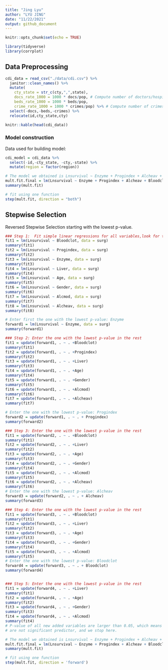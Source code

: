 ```yaml
---
title: "Jing Lyu"
author: "LYU JING"
date: "11/22/2021"
output: github_document
---
```



```r
knitr::opts_chunk$set(echo = TRUE)
```

```r
library(tidyverse)
library(corrplot)
```
## Data Preprocessing

```r
cdi_data = read_csv("./data/cdi.csv") %>%
  janitor::clean_names() %>%
  mutate(
    cty_state = str_c(cty,",",state),
    docs_rate_1000 = 1000 * docs/pop, # Compute number of doctors/hospital beds per 1000 people.
    beds_rate_1000 = 1000 * beds/pop,
    crime_rate_1000 = 1000 * crimes/pop) %>% # Compute number of crimes per 1000 people.) 
  select(-docs,-beds,-crimes) %>%
  relocate(id,cty_state,cty)

knitr::kable(head(cdi_data))
```









### Model construction

Data used for building model:

```r
cdi_model = cdi_data %>% 
  select(-id,-cty_state, -cty,-state) %>% 
  mutate(region = factor(region))
```
```r
# The model we obtained is Lnsurvival ~ Enzyme + Progindex + Alcheav + Bloodclot
mult.fit.final = lm(Lnsurvival ~ Enzyme + Progindex + Alcheav + Bloodclot,data = cdi_model)
summary(mult.fit)

# fit using one function
step(mult.fit, direction = "both")

```


## Stepwise Selection

Reversed Stepwise Selection starting with the lowest p-value.

```r
### Step 1:  Fit simple linear regressions for all variables,look for the variable with lowest p-value
fit1 = lm(Lnsurvival ~ Bloodclot, data = surg)
summary(fit1)
fit2 = lm(Lnsurvival ~ Progindex, data = surg)
summary(fit2)
fit3 = lm(Lnsurvival ~ Enzyme, data = surg)
summary(fit3)
fit4 = lm(Lnsurvival ~ Liver, data = surg)
summary(fit4)
fit5 = lm(Lnsurvival ~ Age, data = surg)
summary(fit5)
fit6 = lm(Lnsurvival ~ Gender, data = surg)
summary(fit6)
fit7 = lm(Lnsurvival ~ Alcmod, data = surg)
summary(fit7)
fit8 = lm(Lnsurvival ~ Alcheav, data = surg)
summary(fit8)

# Enter first the one with the lowest p-value: Enzyme
forward1 = lm(Lnsurvival ~ Enzyme, data = surg)
summary(forward1)

### Step 2: Enter the one with the lowest p-value in the rest 
fit1 = update(forward1, . ~ . +Bloodclot)
summary(fit1)
fit2 = update(forward1, . ~ . +Progindex)
summary(fit2)
fit3 = update(forward1, . ~ . +Liver)
summary(fit3)
fit4 = update(forward1, . ~ . +Age)
summary(fit4)
fit5 = update(forward1, . ~ . +Gender)
summary(fit5)
fit6 = update(forward1, . ~ . +Alcmod)
summary(fit6)
fit7 = update(forward1, . ~ . +Alcheav)
summary(fit7)

# Enter the one with the lowest p-value: Progindex
forward2 = update(forward1, . ~ . + Progindex)
summary(forward2)

### Step 3: Enter the one with the lowest p-value in the rest 
fit1 = update(forward2, . ~ . +Bloodclot)
summary(fit1)
fit2 = update(forward2, . ~ . +Liver)
summary(fit2)
fit3 = update(forward2, . ~ . +Age)
summary(fit3)
fit4 = update(forward2, . ~ . +Gender)
summary(fit4)
fit5 = update(forward2, . ~ . +Alcmod)
summary(fit5)
fit6 = update(forward2, . ~ . +Alcheav)
summary(fit6)
# Enter the one with the lowest p-value: Alcheav
forward3 = update(forward2, . ~ . + Alcheav)
summary(forward3)

### Step 4: Enter the one with the lowest p-value in the rest 
fit1 = update(forward3, . ~ . +Bloodclot)
summary(fit1)
fit2 = update(forward3, . ~ . +Liver)
summary(fit2)
fit3 = update(forward3, . ~ . +Age)
summary(fit3)
fit4 = update(forward3, . ~ . +Gender)
summary(fit4)
fit5 = update(forward3, . ~ . +Alcmod)
summary(fit5)
# Enter the one with the lowest p-value: Bloodclot
forward4 = update(forward3, . ~ . + Bloodclot)
summary(forward4)


### Step 5: Enter the one with the lowest p-value in the rest 
fit1 = update(forward4, . ~ . +Liver)
summary(fit1)
fit2 = update(forward4, . ~ . +Age)
summary(fit2)
fit3 = update(forward4, . ~ . +Gender)
summary(fit3)
fit4 = update(forward4, . ~ . +Alcmod)
summary(fit4)
# P-value of all new added variables are larger than 0.05, which means that they 
# are not significant predictor, and we stop here.

# The model we obtained is Lnsurvival ~ Enzyme + Progindex + Alcheav + Bloodclot
mult.fit.final = lm(Lnsurvival ~ Enzyme + Progindex + Alcheav + Bloodclot,data = surg)
summary(mult.fit)

# fit using one function
step(mult.fit, direction = 'forward')

```
